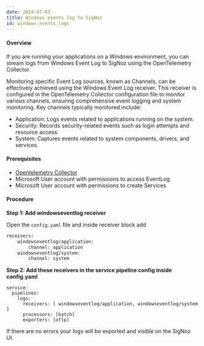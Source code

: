 ```yaml
---
date: 2024-07-03
title: Windows events log to SigNoz
id: windows_events_logs
---
```


#### Overview

If you are running your applications on a Windows environment, you can stream logs from Windows Event Log to SigNoz using the OpenTelemetry Collector.

Monitoring specific Event Log sources, known as Channels, can be effectively achieved using the Windows Event Log receiver. This receiver is configured in the OpenTelemetry Collector configuration file to monitor various channels, ensuring comprehensive event logging and system monitoring. Key channels typically monitored include:

- Application: Logs events related to applications running on the system.
- Security: Records security-related events such as login attempts and resource access.
- System: Captures events related to system components, drivers, and services.

#### Prerequisites

- [Opentelemetry Collector](https://signoz.io/docs/tutorial/opentelemetry-binary-usage-in-virtual-machine/)
- Microsoft User account with permissions to access EventLog
- Microsoft User account with permissions to create Services

#### Procedure

**Step 1: Add windowseventlog receiver**

Open the `config.yaml` file and inside receiver block add

```bash
receivers:
    windowseventlog/application:
        channel: application
    windowseventlog/system:
        channel: system
```

**Step 2: Add these receivers in the service pipeline config inside config.yaml**

```
service:
  pipelines:
    logs:
      receivers: [ windowseventlog/application, windowseventlog/system ]
      processors: [batch]
      exporters: [otlp]
```

If there are no errors your logs will be exported and visible on the SigNoz UI.